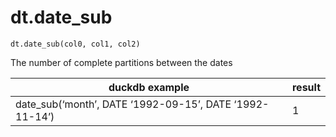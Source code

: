 # dt.date_sub { #duckops.dt.date_sub }

`dt.date_sub(col0, col1, col2)`

The number of complete partitions between the dates

| duckdb example | result |
| -------------- | ------ |
| date_sub('month', DATE '1992-09-15', DATE '1992-11-14') | 1 |
